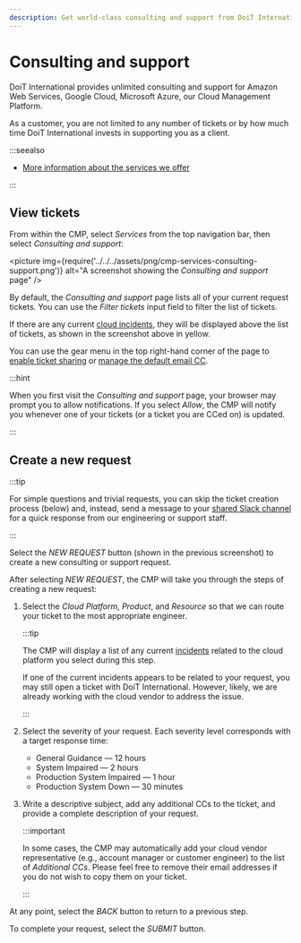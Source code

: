```yaml
---
description: Get world-class consulting and support from DoiT International
---
```


# Consulting and support

DoiT International provides unlimited consulting and support for Amazon Web Services, Google Cloud, Microsoft Azure, our Cloud Management Platform.

As a customer, you are not limited to any number of tickets or by how much time DoiT International invests in supporting you as a client.

:::seealso

- [More information about the services we offer](https://www.doit-intl.com/services/)

:::

## View tickets

From within the CMP, select _Services_ from the top navigation bar, then select _Consulting and support_:

<picture
  img={require('../../../assets/png/cmp-services-consulting-support.png')}
  alt="A screenshot showing the _Consulting and support_ page"
/>

By default, the _Consulting and support_ page lists all of your current request tickets. You can use the _Filter tickets_ input field to filter the list of tickets.

If there are any current [cloud incidents](cloud-incidents.mdx), they will be displayed above the list of tickets, as shown in the screenshot above in yellow.

You can use the gear menu in the top right-hand corner of the page to [enable ticket sharing](ticket-sharing.mdx) or [manage the default email CC](manage-default-email-cc.mdx).

:::hint

When you first visit the _Consulting and support_ page, your browser may prompt you to allow notifications. If you select _Allow_, the CMP will notify you whenever one of your tickets (or a ticket you are CCed on) is updated.

:::

## Create a new request

:::tip

For simple questions and trivial requests, you can skip the ticket creation process (below) and, instead, send a message to your [shared Slack channel](shared-slack-channel.mdx) for a quick response from our engineering or support staff.

:::

Select the _NEW REQUEST_ button (shown in the previous screenshot) to create a new consulting or support request.

After selecting _NEW REQUEST_, the CMP will take you through the steps of creating a new request:

1. Select the _Cloud Platform_, _Product_, and _Resource_ so that we can route your ticket to the most appropriate engineer.

   :::tip

   The CMP will display a list of any current [incidents](cloud-incidents.mdx) related to the cloud platform you select during this step.

   If one of the current incidents appears to be related to your request, you may still open a ticket with DoiT International. However, likely, we are already working with the cloud vendor to address the issue.

   :::

2. Select the severity of your request. Each severity level corresponds with a target response time:

   - General Guidance &mdash; 12 hours
   - System Impaired &mdash; 2 hours
   - Production System Impaired &mdash; 1 hour
   - Production System Down &mdash; 30 minutes

3. Write a descriptive subject, add any additional CCs to the ticket, and provide a complete description of your request.

   :::important

   In some cases, the CMP may automatically add your cloud vendor representative (e.g., account manager or customer engineer) to the list of _Additional CCs_. Please feel free to remove their email addresses if you do not wish to copy them on your ticket.

   :::

At any point, select the _BACK_ button to return to a previous step.

To complete your request, select the _SUBMIT_ button.
